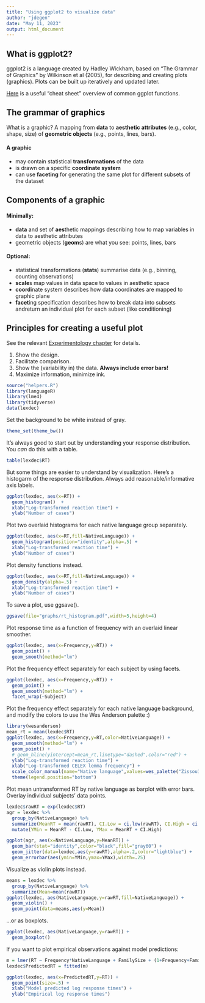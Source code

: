 ```yaml
---
title: "Using ggplot2 to visualize data"
author: "jdegen"
date: "May 11, 2023"
output: html_document
---
```


## What is ggplot2?

ggplot2 is a language created by Hadley Wickham, based on “The Grammar of Graphics” by Wilkinson et al (2005), for describing and creating plots (graphics). Plots can be built up iteratively and updated later.

[Here](https://www.maths.usyd.edu.au/u/UG/SM/STAT3022/r/current/Misc/data-visualization-2.1.pdf) is a useful "cheat sheet" overview of common ggplot functions. 

## The grammar of graphics

What is a graphic?
A mapping from **data** to **aesthetic attributes** (e.g., color, shape, size) of **geometric objects** (e.g., points, lines, bars).

#### A graphic 

- may contain statistical **transformations** of the data
- is drawn on a specific **coordinate system**
- can use **faceting** for generating the same plot for different subsets of the dataset

## Components of a graphic

#### Minimally:

- **data** and set of **aes**thetic mappings describing how to map variables in data to aesthetic attributes
- geometric objects (**geom**s) are what you see: points, lines, bars

#### Optional:

- statistical transformations (**stats**) summarise data (e.g., binning, counting observations)
- **scale**s map values in data space to values in aesthetic space
- **coord**inate system describes how data coordinates are mapped to graphic plane
- **facet**ing specification describes how to break data into subsets andreturn an individual plot for each subset (like conditioning)

## Principles for creating a useful plot

See the relevant [Experimentology chapter](https://experimentology.io/15-viz) for details.

1. Show the design.
2. Facilitate comparison.
3. Show the (variability in) the data. **Always include error bars!**
4. Maximize information, minimize ink.


```r
source("helpers.R")
library(languageR)
library(lme4)
library(tidyverse)
data(lexdec)
```

Set the background to be white instead of gray.
```r
theme_set(theme_bw())
```


It's always good to start out by understanding your response distribution. You *can* do this with a table. 
```r
table(lexdec$RT)
```

But some things are easier to understand by visualization. Here's a histogarm of the response distribution. Always add reasonable/informative axis labels.

```r
ggplot(lexdec, aes(x=RT)) +
  geom_histogram()  +
  xlab("Log-transformed reaction time") +
  ylab("Number of cases")
```

Plot two overlaid histograms for each native language group separately.
 
```r
ggplot(lexdec, aes(x=RT,fill=NativeLanguage)) +
  geom_histogram(position="identity",alpha=.5) +
  xlab("Log-transformed reaction time") +
  ylab("Number of cases")
```

Plot density functions instead.

```r
ggplot(lexdec, aes(x=RT,fill=NativeLanguage)) +
  geom_density(alpha=.5) +
  xlab("Log-transformed reaction time") +
  ylab("Number of cases")
```

To save a plot, use ggsave().
```r
ggsave(file="graphs/rt_histogram.pdf",width=5,height=4)
```

Plot response time as a function of frequency with an overlaid linear smoother.
```r
ggplot(lexdec, aes(x=Frequency,y=RT)) +
  geom_point() +
  geom_smooth(method="lm")
```

Plot the frequency effect separately for each subject by using facets.

```r
ggplot(lexdec, aes(x=Frequency,y=RT)) +
  geom_point() +
  geom_smooth(method="lm") + 
  facet_wrap(~Subject)
```

Plot the frequency effect separately for each native language background, and modify the colors to use the Wes Anderson palette :)
```r
library(wesanderson)
mean_rt = mean(lexdec$RT)
ggplot(lexdec, aes(x=Frequency,y=RT,color=NativeLanguage)) +
  geom_smooth(method="lm") +
  geom_point() +
  # geom_hline(yintercept=mean_rt,linetype="dashed",color="red") +
  ylab("Log-transformed reaction time") +
  xlab("Log-transformed CELEX lemma frequency") +
  scale_color_manual(name="Native language",values=wes_palette("Zissou1")[2:3]) +
  theme(legend.position="bottom")
```


Plot mean untransformed RT by native language as barplot with error bars. Overlay individual subjects' data points.
```r
lexdec$rawRT = exp(lexdec$RT)
agr = lexdec %>%
  group_by(NativeLanguage) %>%
  summarize(MeanRT = mean(rawRT), CI.Low = ci.low(rawRT), CI.High = ci.high(rawRT)) %>%
  mutate(YMin = MeanRT - CI.Low, YMax = MeanRT + CI.High)

ggplot(agr, aes(x=NativeLanguage,y=MeanRT)) +
  geom_bar(stat="identity",color="black",fill="gray60") +
  geom_jitter(data=lexdec,aes(y=rawRT),alpha=.2,color="lightblue") +
  geom_errorbar(aes(ymin=YMin,ymax=YMax),width=.25) 

```

Visualize as violin plots instead.
```r
means = lexdec %>%
  group_by(NativeLanguage) %>%
  summarize(Mean=mean(rawRT))
ggplot(lexdec, aes(NativeLanguage,y=rawRT,fill=NativeLanguage)) +
  geom_violin() +
  geom_point(data=means,aes(y=Mean))
```

...or as boxplots.

```r
ggplot(lexdec, aes(NativeLanguage,y=rawRT)) +
  geom_boxplot()
```


If you want to plot empirical observations against model predictions:
```r
m = lmer(RT ~ Frequency*NativeLanguage + FamilySize + (1+Frequency+FamilySize|Subject) + (1+NativeLanguage|Word),data=lexdec)
lexdec$PredictedRT = fitted(m)

ggplot(lexdec, aes(x=PredictedRT,y=RT)) +
  geom_point(size=.5) +
  xlab("Model predicted log response times") +
  ylab("Empirical log response times")
```